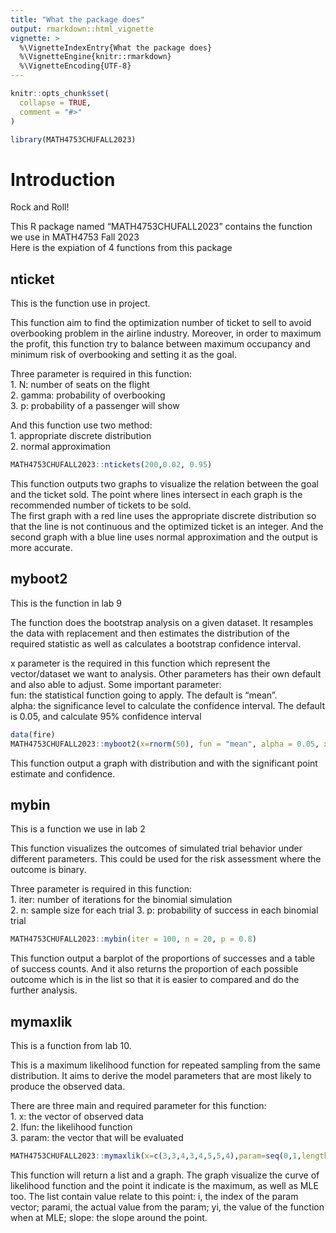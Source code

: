 ---
title: "What the package does"
output: rmarkdown::html_vignette
vignette: >
  %\VignetteIndexEntry{What the package does}
  %\VignetteEngine{knitr::rmarkdown}
  %\VignetteEncoding{UTF-8}
---

```{r, include = FALSE}
knitr::opts_chunk$set(
  collapse = TRUE,
  comment = "#>"
)
```

```{r setup}
library(MATH4753CHUFALL2023)
```


# Introduction

Rock and Roll!

This R package named "MATH4753CHUFALL2023" contains the function we use in MATH4753 Fall 2023  
Here is the expiation of 4 functions from this package

## nticket
This is the function use in project.  

This function aim to find the optimization number of ticket to sell to avoid overbooking problem in the airline industry. Moreover, in order to maximum the profit, this function try to balance between maximum occupancy and minimum risk of overbooking and setting it as the goal.

Three parameter is required in this function:   
1. N: number of seats on the flight  
2. gamma: probability of overbooking  
3. p: probability of a passenger will show  

And this function use two method:  
1. appropriate discrete distribution  
2. normal approximation  

```{r}
MATH4753CHUFALL2023::ntickets(200,0.02, 0.95)
```

This function outputs two graphs to visualize the relation between the goal and the ticket sold. The point where lines intersect in each graph is the recommended number of tickets to be sold.  
The first graph with a red line uses the appropriate discrete distribution so that the line is not continuous and the optimized ticket is an integer. And the second graph with a blue line uses normal approximation and the output is more accurate.

## myboot2

This is the function in lab 9  

The function does the bootstrap analysis on a given dataset. It resamples the data with replacement and then estimates the distribution of the required statistic as well as calculates a bootstrap confidence interval.

x parameter is the required in this function which represent the vector/dataset we want to analysis. Other parameters has their own default and also able to adjust. Some important parameter:  
fun: the statistical function going to apply. The default is "mean".  
alpha: the significance level to calculate the confidence interval. The default is 0.05, and calculate 95% confidence interval  

```{r}
data(fire)
MATH4753CHUFALL2023::myboot2(x=rnorm(50), fun = "mean", alpha = 0.05, xlab = "mean", iter = 10000)
```

This function output a graph with distribution and with the significant point estimate and confidence. 


## mybin

This is a function we use in lab 2

This function visualizes the outcomes of simulated trial behavior under different parameters. This could be used for the risk assessment where the outcome is binary.

Three parameter is required in this function:   
1. iter: number of iterations for the binomial simulation  
2. n: sample size for each trial
3. p: probability of success in each binomial trial

```{r}
MATH4753CHUFALL2023::mybin(iter = 100, n = 20, p = 0.8)
```

This function output a barplot of the proportions of successes and a table of success counts. And it also returns the proportion of each possible outcome which is in the list so that it is easier to compared and do the further analysis.

## mymaxlik

This is a function from lab 10.  

This is a maximum likelihood function for repeated sampling from the same distribution. It aims to derive the model parameters that are most likely to produce the observed data.

There are three main and required parameter for this function:  
1. x: the vector of observed data  
2. lfun: the likelihood function  
3. param: the vector that will be evaluated  

```{r}
MATH4753CHUFALL2023::mymaxlik(x=c(3,3,4,3,4,5,5,4),param=seq(0,1,length=1000),lfun=MATH4753CHUFALL2023::logbin,xlab=expression(pi),main="Binomial",cex.main=2)
```

This function will return a list and a graph. The graph visualize the curve of likelihood function and the point it indicate is the maximum, as well as MLE too. The list contain value relate to this point: i, the index of the param vector; parami, the actual value from the param; yi, the value of the function when at MLE; slope: the slope around the point.



